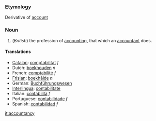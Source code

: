 ===Etymology===
Derivative of [[account]]

===Noun===
#(''British'') the profession of [[accounting]], that which an [[accountant]] does. 

====Translations====
*[[Catalan]]: [[comptabilitat]] ''f''
*Dutch: [[boekhouden]] ''n''
*French: [[comptabilité]] ''f''
*[[Frisian]]: [[boekhâlde]] ''n''
*German: [[Buchführungswesen]]
*[[Interlingua]]: [[contabilitate]]
*Italian: [[contabilità]] ''f''
*Portuguese: [[contabilidade]] ''f''
*Spanish: [[contabilidad]] ''f''

[[it:accountancy]]